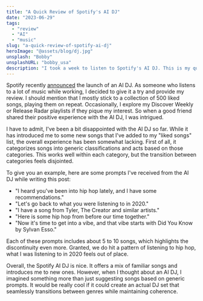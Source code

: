 ```yaml
---
title: "A Quick Review of Spotify's AI DJ"
date: "2023-06-29"
tags:
  - "review"
  - "AI"
  - "music"
slug: "a-quick-review-of-spotify-ai-dj"
heroImage: "@assets/blog/dj.jpg"
unsplash: "Bobby"
unsplashURL: "bobby_usa"
description: "I took a week to listen to Spotify's AI DJ. This is my quick review of it. How'd it work? Did I like it?"
---
```


Spotify recently [announced](https://newsroom.spotify.com/2023-02-22/spotify-debuts-a-new-ai-dj-right-in-your-pocket/) the launch of an AI DJ.
As someone who listens to a lot of music while working, I decided to give it a try and provide my review.
I should mention that I mostly stick to a collection of 500 liked songs, playing them on repeat.
Occasionally, I explore my Discover Weekly or Release Radar playlists if they pique my interest.
So when a good friend shared their positive experience with the AI DJ, I was intrigued.

I have to admit, I've been a bit disappointed with the AI DJ so far.
While it has introduced me to some new songs that I've added to my "liked songs" list, the overall experience has been somewhat lacking.
First of all, it categorizes songs into generic classifications and acts based on those categories.
This works well within each category, but the transition between categories feels disjointed.

To give you an example, here are some prompts I've received from the AI DJ while writing this post:

- "I heard you've been into hip hop lately, and I have some recommendations."
- "Let's go back to what you were listening to in 2020."
- "I have a song from Tyler, The Creator and similar artists."
- "Here is some hip hop from before our time together."
- "Now it's time to get into a vibe, and that vibe starts with Did You Know by Sylvan Esso."

Each of these prompts includes about 5 to 10 songs, which highlights the discontinuity even more.
Granted, we do hit a pattern of listening to hip hop, what I was listening to in 2020 feels out of place.

Overall, the Spotify AI DJ is nice.
It offers a mix of familiar songs and introduces me to new ones.
However, when I thought about an AI DJ, I imagined something more than just suggesting songs based on generic prompts.
It would be really cool if it could create an actual DJ set that seamlessly transitions between genres while maintaining coherence.

